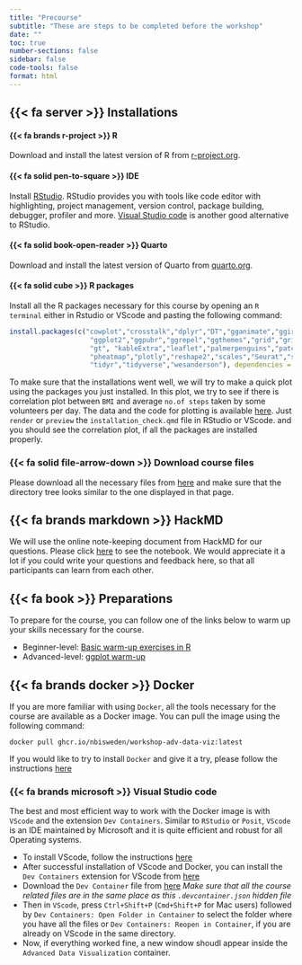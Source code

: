 ```yaml
---
title: "Precourse"
subtitle: "These are steps to be completed before the workshop"
date: ""
toc: true
number-sections: false
sidebar: false
code-tools: false
format: html
---
```


## {{< fa server >}} Installations

#### {{< fa brands r-project >}} R

 Download and install the latest version of R from [r-project.org](https://cloud.r-project.org/).

#### {{< fa solid pen-to-square >}} IDE

Install [RStudio](https://posit.co/download/rstudio-desktop/). RStudio provides you with tools like code editor with highlighting, project management, version control, package building, debugger, profiler and more. [Visual Studio code](https://code.visualstudio.com/docs/setup/setup-overview) is another good alternative to RStudio.

#### {{< fa solid book-open-reader >}} Quarto

 Download and install the latest version of Quarto from [quarto.org](https://quarto.org/docs/get-started/).

#### {{< fa solid cube >}} R packages

Install all the R packages necessary for this course by opening an `R terminal` either in Rstudio or VScode and pasting the following command:

```r

install.packages(c("cowplot","crosstalk","dplyr","DT","gganimate","ggiraph",
                    "ggplot2","ggpubr","ggrepel","ggthemes","grid","gridExtra",
                    "gt", "kableExtra","leaflet","palmerpenguins","patchwork",
                    "pheatmap","plotly","reshape2","scales","Seurat","shiny",
                    "tidyr","tidyverse","wesanderson"), dependencies = TRUE)

```

::: {.callout-tip}
To make sure that the installations went well, we will try to make a quick plot using the packages you just installed. In this plot, we try to see if there is correlation plot between `BMI` and average `no.of steps` taken by some volunteers per day. The data and the code for plotting is available [here](https://github.com/NBISweden/workshop-data-visualization-r/raw/main/data/Installation_check/packages_check.zip). Just `render` or `preview` the `installation_check.qmd` file in RStudio or VScode. and you should see the correlation plot, if all the packages are installed properly. 
:::

:::{.callout-caution icon="false"}
### {{< fa solid file-arrow-down >}} Download course files

Please download all the necessary files from [here](https://nbisweden.github.io/workshop-data-visualization-r/2505/topics/lab_download.html) and make sure that the directory tree looks similar to the one displayed in that page.

:::

## {{< fa brands markdown >}} HackMD

We will use the online note-keeping document from HackMD for our questions. Please click [here](https://hackmd.io/@g4wu57tQRzSqYwnAPalt0Q/HJbAkaTXq) to see the notebook. We would appreciate it a lot if you could write your questions and feedback here, so that all participants can learn from each other.

## {{< fa book >}} Preparations

To prepare for the course, you can follow one of the links below to warm up your skills necessary for the course.

::: {.callout-tip}
 - Beginner-level: [Basic warm-up exercises in R](https://immuntech.github.io/Bioinformatics_Workshop_ImmTech/Data/2019-10-15/R_exercise_Lokesh.html)
 - Advanced-level: [ggplot warm-up](https://nbisweden.github.io/workshop-data-visualization-r/2210/home_content.html#4_Main_lab)
:::

:::{.callout-tip icon="false" collapse="true"}
## {{< fa brands docker >}} Docker

If you are more familiar with using `Docker`, all the tools necessary for the course are available as a Docker image. You can pull the image using the following command:

```
docker pull ghcr.io/nbisweden/workshop-adv-data-viz:latest
```

If you would like to try to install `Docker` and give it a try, please follow the instructions [here](other/docker.html)

### {{< fa brands microsoft >}} Visual Studio code

The best and most efficient way to work with the Docker image is with `VScode` and the extension `Dev Containers`. Similar to `RStudio` or `Posit`, `VScode` is an IDE maintained by Microsoft and it is quite efficient and robust for all Operating systems. 

 - To install VScode, follow the instructions [here](https://code.visualstudio.com/docs/setup/setup-overview)
 - After successful installation of VScode and Docker, you can install the `Dev Containers` extension for VScode from [here](https://marketplace.visualstudio.com/items?itemName=ms-vscode-remote.remote-containers)
 - Download the `Dev Container` file from [here](https://github.com/NBISweden/workshop-data-visualization-r/raw/main/dev-container-file/.devcontainer.json) *Make sure that all the course related files are in the same place as this `.devcontainer.json` hidden file*
 - Then in `VScode`, press `Ctrl+Shift+P` (`Cmd+Shift+P` for Mac users) followed by  `Dev Containers: Open Folder in Container` to select the folder where you have all the files or `Dev Containers: Reopen in Container`, if you are already on VScode in the same directory.
 - Now, if everything worked fine, a new window shoudl appear inside the `Advanced Data Visualization` container.

:::